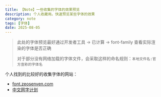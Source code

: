 ```yaml
---
title: 【Note】一些收集的字体的效果预览
description: 个人收藏用。快速预览某些字体的效果
category: note
tags: [字体]
date: 2025-08-05 
---
```


> 此处的字体预览最好通过开发者工具 -> 已计算 -> font-family 查看实际渲染的字体是否正确
>
> 对于部分没有网络加载的字体文件，会采取这样的命名规则：`本地文件名:官方宣称的字体名`

个人找到的比较好的收集字体的网站：

- [font.zeosenven.com](https://fonts.zeoseven.com/i/search/)
- [中文网字计划](https://chinese-font.netlify.app/zh-cn/)

<FontPreviewExample />





